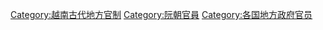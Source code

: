 [[Category:越南古代地方官制|Category:越南古代地方官制]]
[[Category:阮朝官員|Category:阮朝官員]]
[[Category:各国地方政府官员|Category:各国地方政府官员]]